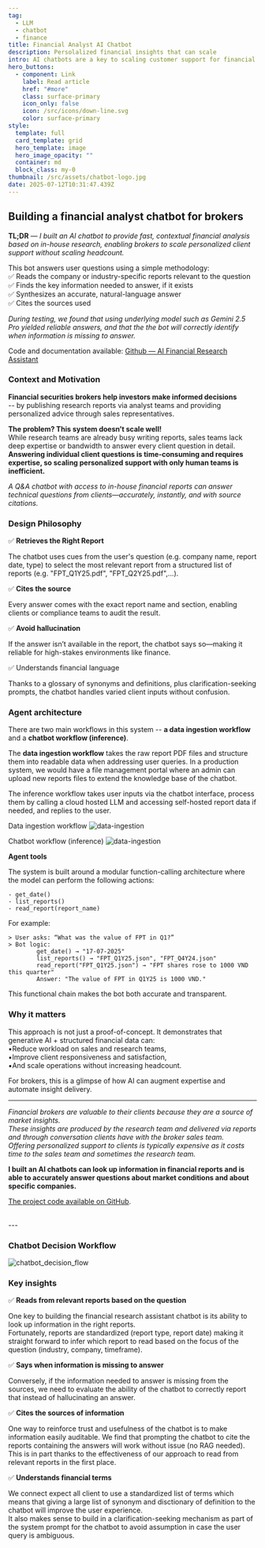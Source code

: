 ```yaml
---
tag:
  - LLM
  - chatbot
  - finance
title: Financial Analyst AI Chatbot
description: Persolalized financial insights that can scale
intro: AI chatbots are a key to scaling customer support for financial brokers
hero_buttons:
  - component: Link
    label: Read article
    href: "#more"
    class: surface-primary
    icon_only: false
    icon: /src/icons/down-line.svg
    color: surface-primary
style:
  template: full
  card_template: grid
  hero_template: image
  hero_image_opacity: ""
  container: md
  block_class: my-0
thumbnail: /src/assets/chatbot-logo.jpg
date: 2025-07-12T10:31:47.439Z
---
```


## Building a financial analyst chatbot for brokers

**TL;DR** — *I built an AI chatbot to provide fast, contextual financial analysis based on in-house research, enabling brokers to scale personalized client support without scaling headcount.*

This bot answers user questions using a simple methodology:  
✅ Reads the company or industry-specific reports relevant to the question  
✅ Finds the key information needed to answer, if it exists  
✅ Synthesizes an accurate, natural-language answer  
✅ Cites the sources used  

*During testing, we found that using underlying model such as Gemini 2.5 Pro yielded reliable answers, and that the the bot will correctly identify when information is missing to answer.*

Code and documentation available:
[Github — AI Financial Research Assistant](https://github.com/eolecvk/research-portal)


### Context and Motivation


**Financial securities brokers help investors make informed decisions**  
-- by publishing research reports via analyst teams  and providing personalized advice through sales representatives.

**The problem? This system doesn’t scale well!**  
While research teams are already busy writing reports, sales teams lack deep expertise or bandwidth to answer every client question in detail.  
**Answering individual client questions is time-consuming and requires expertise, so scaling personalized support with only human teams is inefficient.**


*A Q&A chatbot with access to in-house financial reports can answer technical questions from clients—accurately, instantly, and with source citations.*


### Design Philosophy

✅ **Retrieves the Right Report**

The chatbot uses cues from the user's question (e.g. company name, report date, type) to select the most relevant report from a structured list of reports (e.g. "FPT_Q1Y25.pdf", "FPT_Q2Y25.pdf",...).

✅ **Cites the source**

Every answer comes with the exact report name and section, enabling clients or compliance teams to audit the result.

✅ **Avoid hallucination**

If the answer isn’t available in the report, the chatbot says so—making it reliable for high-stakes environments like finance.

✅ Understands financial language

Thanks to a glossary of synonyms and definitions, plus clarification-seeking prompts, the chatbot handles varied client inputs without confusion.


### Agent architecture

There are two main workflows in this system -- **a data ingestion workflow** and a **chatbot workflow (inference)**.

The **data ingestion workflow** takes the raw report PDF files and structure them into readable data when addressing user queries.  In a production system, we would have a file management portal where an admin can upload new reports files to extend the knowledge base of the chatbot.

The inference workflow takes user inputs via the chatbot interface, process them by calling a cloud hosted LLM and accessing self-hosted report data if needed, and replies to the user.

Data ingestion workflow
![data-ingestion](/src/assets/chatbot_data_ingestion.png)

Chatbot workflow (inference)
![data-ingestion](/src/assets/chatbot_inference.png)

**Agent tools**

The system is built around a modular function-calling architecture where the model can perform the following actions:
```
- get_date()
- list_reports()
- read_report(report_name)
```

For example:
```
> User asks: “What was the value of FPT in Q1?”
> Bot logic:
        get_date() → "17-07-2025"
        list_reports() → "FPT_Q1Y25.json", "FPT_Q4Y24.json"
        read_report("FPT_Q1Y25.json") → "FPT shares rose to 1000 VND this quarter"
        Answer: "The value of FPT in Q1Y25 is 1000 VND."

```

This functional chain makes the bot both accurate and transparent.


### Why it matters

This approach is not just a proof-of-concept. It demonstrates that generative AI + structured financial data can:  
▪️Reduce workload on sales and research teams,  
▪️Improve client responsiveness and satisfaction,  
▪️And scale operations without increasing headcount.

For brokers, this is a glimpse of how AI can augment expertise and automate insight delivery.

---   


*Financial brokers are valuable to their clients because they are a source of market insights.  
These insights are produced by the research team and delivered via reports and through conversation clients have with the broker sales team.  
Offering personalized support to clients is typically expensive as it costs time to the sales team and sometimes the research team.*

**I built an AI chatbots can look up information in financial reports and is able to accurately answer questions about market conditions and about specific companies.**

[The project code available on GitHub](https://github.com/eolecvk/research-portal).

<br />
---
<br />

### Chatbot Decision Workflow

![chatbot_decision_flow](/src/assets/chatbot_decision_flow.png)


### Key insights

✅ **Reads from relevant reports based on the question**  

One key to building the financial research assistant chatbot is its ability to look up information in the right reports.  
Fortunately, reports are standardized (report type, report date) making it straight forward to infer which report to read based on the focus of the question (industry, company, timeframe).

✅ **Says when information is missing to answer**

Conversely, if the information needed to answer is missing from the sources, we need to evaluate the ability of the chatbot to correctly report that instead of hallucinating an answer.


✅ **Cites the sources of information**

One way to reinforce trust and usefulness of the chatbot is to make information easily auditable. We find that prompting the chatbot to cite the reports containing the answers will work without issue (no RAG needed). This is in part thanks to the effectiveness of our approach to read from relevant reports in the first place.


✅ **Understands financial terms**

We connect expect all client to use a standardized list of terms which means that giving a large list of synonym and disctionary of definition to the chatbot will improve the user experience.  
It also makes sense to build in a clarification-seeking mechanism as part of the system prompt for the chatbot to avoid assumption in case the user query is ambiguous.  

<br />
<br />